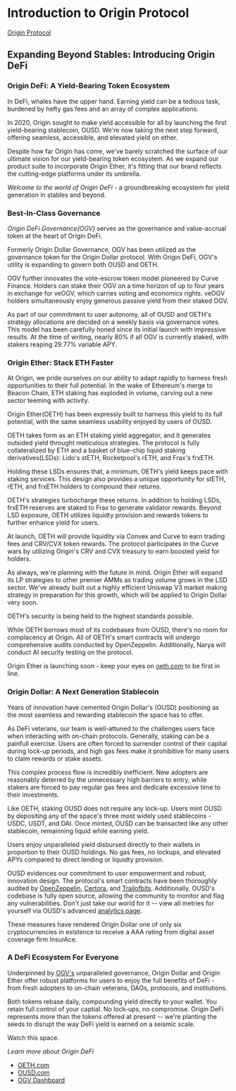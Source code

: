 # Introduction to Origin Protocol

[Origin Protocol](https://www.originprotocol.com/)

## Expanding Beyond Stables: Introducing Origin DeFi

### Origin DeFi: A Yield-Bearing Token Ecosystem

In DeFi, whales have the upper hand. Earning yield can be a tedious task,
burdened by hefty gas fees and an array of complex applications.

In 2020, Origin sought to make yield accessible for all by launching the first
yield-bearing stablecoin, OUSD. We're now taking the next step forward,
offering seamless, accessible, and elevated yield on ether.

Despite how far Origin has come, we've barely scratched the surface of our
ultimate vision for our yield-bearing token ecosystem. As we expand our
product suite to incorporate Origin Ether, it's fitting that our brand
reflects the cutting-edge platforms under its umbrella.

_Welcome to the world of Origin DeFi_ - a groundbreaking ecosystem for
yield generation in stables and beyond.

### Best-In-Class Governance

_Origin DeFi Governance(OGV)_ serves as the governance and value-accrual
token at the heart of Origin DeFi.

Formerly Origin Dollar Governance, OGV has been utilized as the governance
token for the Origin Dollar protocol. With Origin DeFi, OGV's utility is
expanding to govern both OUSD and OETH.

OGV further innovates the vote-escrow token model pioneered by Curve Finance.
Holders can stake their OGV on a time horizon of up to four years in exchange
for veOGV, which carries voting and economics rights. veOGV holders
simultaneously enjoy generous passive yield from their staked OGV.

As part of our commitment to user autonomy, all of OUSD and OETH's strategy
allocations are decided on a weekly basis via governance votes. This model
has been carefully honed since its initial launch with impressive results.
At the time of writing, nearly 80% if all OGV is currently staked, with stakers
reaping 29.77% variable APY.

### Origin Ether: Stack ETH Faster

At Origin, we pride ourselves on our ability to adapt rapidly to harness
fresh opportunities to their full potential. In the wake of Ethereum's
merge to Beacon Chain, ETH staking has exploded in volume, carving out a
new sector teeming with activity.

Origin Ether(OETH) has been expressly built to harness this yield to its
full potential, with the same seamless usability enjoyed by users of OUSD.

OETH takes form as an ETH staking yield aggregator, and it generates outsided
yield throught meticulous strategies. The protocol is fully collateralized
by ETH and a basket of blue-chip liquid staking derivatives(LSDs): Lido's stETH,
Rocketpool's rETH, and Frax's frxETH.

Holding these LSDs ensures that, a minimum, OETH's yield keeps pace with
staking services. This design also provides a unique opportunity for stETH,
rETH, and frxETH holders to compound their returns.

OETH's strategies turbocharge these returns. In addition to holding LSDs,
frxETH reserves are staked to Frax to generate validator rewards. Beyond
LSD exposure, OETH utilizes liquidty provision and rewards tokens to
further enhance yield for users.

At launch, OETH will provide liquidity via Convex and Curve to earn trading
fees and CRV/CVX token rewards. The protocol participates in the Curve
wars by utilizing Origin's CRV and CVX treasury to earn boosted yield for
holders.

As always, we're planning with the future in mind. Origin Ether will expand
its LP strategies to other premier AMMs as trading volume grows in the LSD
sector. We've already built out a highly efficient Uniswap V3 market making
strategy in preparation for this growth, which will be applied to Origin
Dollar very soon.

OETH's security is being held to the highest standards possible.

While OETH borrows most of its codebases from OUSD, there's no room
for complacency at Origin. All of OETH's smart contracts will undergo
comprehensive audits conducted by OpenZeppelin. Additionally, Narya will
conduct AI security testing on the protocol.

Origin Ether is launching soon - keep your eyes on [oeth.com](oeth.com)
to be first in line.

### Origin Dollar: A Next Generation Stablecoin

Years of innovation have cemented Origin Dollar's (OUSD) positioning as
the most seamless and rewarding stablecoin the space has to offer.

As DeFi veterans, our team is well-attuned to the challenges users face
when interacting with on-chain protocols. Generally, staking can be a
painfull exercise. Users are often forced to surrender control of their
capital during lock-up periods, and high gas fees make it prohibitive for
many users to claim rewards or stake assets.

This complex process flow is incredibly inefficient. New adopters are
reasonably deterred by the unnecessary high barriers to entry, while stakers
are forced to pay regular gas fees and dedicate excessive time to their
investments.

Like OETH, staking OUSD does not require any lock-up. Users mint OUSD by
depositing any of the space's three most widely used stablecoins - USDC,
USDT, and DAI. Once minted, OUSD can be transacted like any other stablecoin,
remainning liquid while earning yield.

Users enjoy unparalleled yield disbursed directly to their wallets in
proportion to their OUSD holdings. No gas fees, no lockups, and elevated
APYs compared to direct lending or liquidty provision.

OUSD evidences our commitment to user empowerment and robust, innovation
design. The protocol's smart contracts have been thoroughly audited by
[OpenZeppelin](https://www.openzeppelin.com/), [Certora](https://www.certora.com/), and [Trailofbits](https://www.trailofbits.com/).
Additionally, OUSD's codebase is fully open source, allowing the community to
monitor and flag any vulnerabilities. Don't just take our world for it --
view all metries for yourself via OUSD's advanced [analytics page](https://www.ousd.com/analytics).

These measures have rendered Origin Dollar one of only six cryptocurrencies in
existence to receive a AAA rating from digital asset coverage firm InsurAce.

### A DeFi Ecosystem For Everyone

Underpinned by [OGV's](https://coinmarketcap.com/currencies/origin-dollar-governance/)
unparalleled governance, Origin Dollar and Origin Ether offer robust platforms
for users to enjoy the full benefits of DeFi - from fresh adopters to on-chain
veterans, DAOs, protocols, and institutions.

Both tokens rebase daily, compounding yield directly to your wallet. You
retain full control of your captial. No lock-ups, no compromise. Origin
DeFi represents more than the tokens offered at present -- we're planting
the seeds to disrupt the way DeFi yield is earned on a seismic scale.

Watch this space.

_Learn more about Origin DeFi_

- [OETH.com](http://oeth.com/)
- [OUSD.com](https://www.ousd.com/)
- [OGV Dashboard](https://www.ousd.com/ogv-dashboard)
